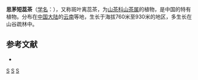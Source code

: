 {{Speciesbox 
| taxon = Camellia szemaoensis
| authority = [[张宏达|H. T. Chang]]
}}

'''思茅短蕊茶'''（[[学名|学名]]：{{lang|la|''Camellia szemaoensis''}}），又称斑叶离蕊茶，为[[山茶科|山茶科]][[山茶属|山茶属]]的植物，是中国的特有植物。分布在[[中国大陆|中国大陆]]的[[云南|云南]]等地，生长于海拔760米至930米的地区，多生长在山谷疏林中。

== 参考文献 ==
<div class="references-small">
* {{FRPS|思茅短蕊茶}}
</div>
{{Taxonbar|from=Q11072634}}

[[Category:山茶属|S]]
[[Category:中國特有植物|S]]
[[Category:云南植物|S]]